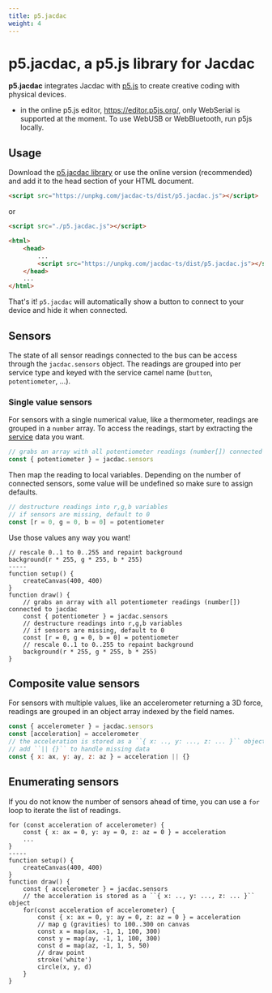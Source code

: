```yaml
---
title: p5.jacdac
weight: 4
---
```


# p5.jacdac, a p5.js library for Jacdac

**p5.jacdac** integrates Jacdac with [p5.js](https://p5js.org) to create creative coding with physical devices.

-   in the online p5.js editor, https://editor.p5js.org/, only WebSerial is supported at the moment. To use
    WebUSB or WebBluetooth, run p5js locally.

## Usage

Download the [p5.jacdac library](https://unpkg.com/jacdac-ts/dist/p5.jacdac.js) or use the online version (recommended) and add it to the head section of your HTML document.

```html
<script src="https://unpkg.com/jacdac-ts/dist/p5.jacdac.js"></script>
```

or

```html
<script src="./p5.jacdac.js"></script>
```

```html
<html>
    <head>
        ...
        <script src="https://unpkg.com/jacdac-ts/dist/p5.jacdac.js"></script>
    </head>
    ...
</html>
```

That's it! `p5.jacdac` will automatically show a button to connect to your
device and hide it when connected.

## Sensors

The state of all sensor readings connected to the bus can be access through the `jacdac.sensors` object.
The readings are grouped into per service type and keyed with the service camel name (`button`, `potentiometer`, ...).

### Single value sensors

For sensors with a single numerical value, like a thermometer, readings are grouped in a `number` array. To access the readings, start by extracting the [service](/services) data you want.

```javascript
// grabs an array with all potentiometer readings (number[]) connected to jacdac
const { potentiometer } = jacdac.sensors
```

Then map the reading to local variables. Depending on the number of connected sensors,
some value will be undefined so make sure to assign defaults.

```javascript
// destructure readings into r,g,b variables
// if sensors are missing, default to 0
const [r = 0, g = 0, b = 0] = potentiometer
```

Use those values any way you want!

```p5js
// rescale 0..1 to 0..255 and repaint background
background(r * 255, g * 255, b * 255)
-----
function setup() {
    createCanvas(400, 400)
}
function draw() {
    // grabs an array with all potentiometer readings (number[]) connected to jacdac
    const { potentiometer } = jacdac.sensors
    // destructure readings into r,g,b variables
    // if sensors are missing, default to 0
    const [r = 0, g = 0, b = 0] = potentiometer
    // rescale 0..1 to 0..255 to repaint background
    background(r * 255, g * 255, b * 255)
}
```

## Composite value sensors

For sensors with multiple values, like an accelerometer returning a 3D force, readings are grouped in an object array
indexed by the field names.

```javascript
const { accelerometer } = jacdac.sensors
const [acceleration] = accelerometer
// the acceleration is stored as a ``{ x: .., y: ..., z: ... }`` object
// add ``|| {}`` to handle missing data
const { x: ax, y: ay, z: az } = acceleration || {}
```

## Enumerating sensors

If you do not know the number of sensors ahead of time, you can use a `for` loop
to iterate the list of readings.

```p5js
for (const acceleration of accelerometer) {
    const { x: ax = 0, y: ay = 0, z: az = 0 } = acceleration
    ...
}
-----
function setup() {
    createCanvas(400, 400)
}
function draw() {
    const { accelerometer } = jacdac.sensors
    // the acceleration is stored as a ``{ x: .., y: ..., z: ... }`` object
    for(const acceleration of accelerometer) {
        const { x: ax = 0, y: ay = 0, z: az = 0 } = acceleration
        // map g (gravities) to 100..300 on canvas
        const x = map(ax, -1, 1, 100, 300)
        const y = map(ay, -1, 1, 100, 300)
        const d = map(az, -1, 1, 5, 50)
        // draw point
        stroke('white')
        circle(x, y, d)
    }
}
```
